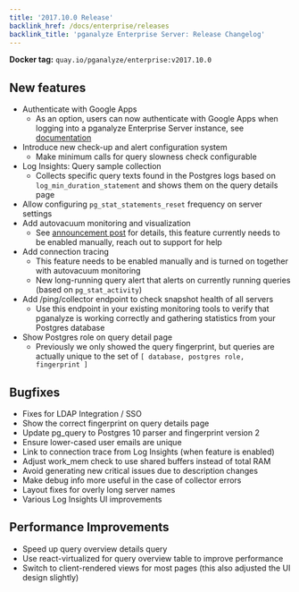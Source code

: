 ```yaml
---
title: '2017.10.0 Release'
backlink_href: /docs/enterprise/releases
backlink_title: 'pganalyze Enterprise Server: Release Changelog'
---
```


**Docker tag:** `quay.io/pganalyze/enterprise:v2017.10.0`

## New features

- Authenticate with Google Apps
  - As an option, users can now authenticate with Google Apps when logging into
    a pganalyze Enterprise Server instance, see [documentation](/docs/enterprise/google-auth)
- Introduce new check-up and alert configuration system
  - Make minimum calls for query slowness check configurable
- Log Insights: Query sample collection
  - Collects specific query texts found in the Postgres logs based on `log_min_duration_statement`
    and shows them on the query details page
- Allow configuring `pg_stat_statements_reset` frequency on server settings
- Add autovacuum monitoring and visualization
  - See [announcement post](/blog/visualizing-and-tuning-postgres-autovacuum) for details,
    this feature currently needs to be enabled manually, reach out to support for help
- Add connection tracing
  - This feature needs to be enabled manually and is turned on together with autovacuum monitoring
  - New long-running query alert that alerts on currently running queries (based on `pg_stat_activity`)
- Add /ping/collector endpoint to check snapshot health of all servers
  - Use this endpoint in your existing monitoring tools to verify that pganalyze
    is working correctly and gathering statistics from your Postgres database
- Show Postgres role on query detail page
  - Previously we only showed the query fingerprint, but queries are actually
    unique to the set of `[ database, postgres role, fingerprint ]`


## Bugfixes

- Fixes for LDAP Integration / SSO
- Show the correct fingerprint on query details page
- Update pg_query to Postgres 10 parser and fingerprint version 2
- Ensure lower-cased user emails are unique
- Link to connection trace from Log Insights (when feature is enabled)
- Adjust work_mem check to use shared buffers instead of total RAM
- Avoid generating new critical issues due to description changes
- Make debug info more useful in the case of collector errors
- Layout fixes for overly long server names
- Various Log Insights UI improvements


## Performance Improvements

- Speed up query overview details query
- Use react-virtualized for query overview table to improve performance
- Switch to client-rendered views for most pages (this also adjusted the UI design slightly)
